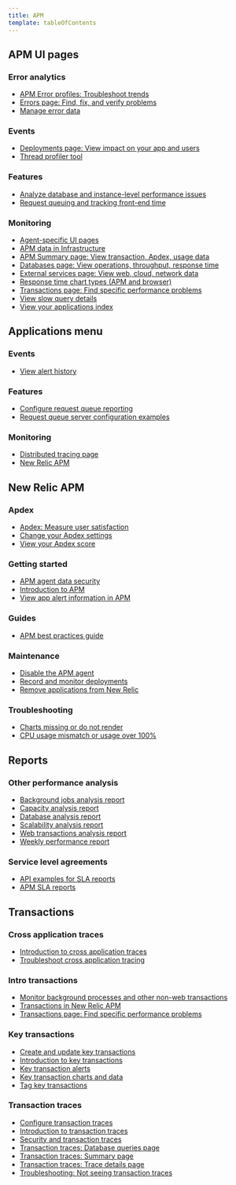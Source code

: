 ```yaml
---
title: APM
template: tableOfContents
---
```


## APM UI pages

### Error analytics

* [APM Error profiles: Troubleshoot trends](/docs/apm/apm-ui-pages/error-analytics/apm-error-profiles-troubleshoot-trends)
* [Errors page: Find, fix, and verify problems](/docs/apm/apm-ui-pages/error-analytics/errors-page-find-fix-verify-problems)
* [Manage error data](/docs/apm/apm-ui-pages/error-analytics/manage-error-data)

### Events

* [Deployments page: View impact on your app and users](/docs/apm/apm-ui-pages/events/deployments-page-view-impact-your-app-users)
* [Thread profiler tool](/docs/apm/apm-ui-pages/events/thread-profiler-tool)

### Features

* [Analyze database and instance-level performance issues](/docs/apm/apm-ui-pages/features/analyze-database-instance-level-performance-issues)
* [Request queuing and tracking front-end time](/docs/apm/apm-ui-pages/features/request-queuing-tracking-front-end-time)

### Monitoring

* [Agent-specific UI pages](/docs/apm/apm-ui-pages/monitoring/agent-specific-ui-pages)
* [APM data in Infrastructure](/docs/apm/apm-ui-pages/monitoring/apm-data-infrastructure)
* [APM Summary page: View transaction, Apdex, usage data](/docs/apm/apm-ui-pages/monitoring/apm-summary-page-view-transaction-apdex-usage-data)
* [Databases page: View operations, throughput, response time](/docs/apm/apm-ui-pages/monitoring/databases-page-view-operations-throughput-response-time)
* [External services page: View web, cloud, network data](/docs/apm/apm-ui-pages/monitoring/external-services-page-view-web-cloud-network-data)
* [Response time chart types (APM and browser)](/docs/apm/apm-ui-pages/monitoring/response-time-chart-types-apm-browser)
* [Transactions page: Find specific performance problems](/docs/apm/apm-ui-pages/monitoring/transactions-page-find-specific-performance-problems)
* [View slow query details](/docs/apm/apm-ui-pages/monitoring/view-slow-query-details)
* [View your applications index](/docs/apm/apm-ui-pages/monitoring/view-your-applications-index)

## Applications menu

### Events

* [View alert history](/docs/apm/applications-menu/events/view-alert-history)

### Features

* [Configure request queue reporting](/docs/apm/applications-menu/features/configure-request-queue-reporting)
* [Request queue server configuration examples](/docs/apm/applications-menu/features/request-queue-server-configuration-examples)

### Monitoring

* [Distributed tracing page](/docs/apm/applications-menu/monitoring/distributed-tracing-page)
* [New Relic APM](/docs/apm)

## New Relic APM

### Apdex

* [Apdex: Measure user satisfaction](/docs/apm/new-relic-apm/apdex/apdex-measure-user-satisfaction)
* [Change your Apdex settings](/docs/apm/new-relic-apm/apdex/change-your-apdex-settings)
* [View your Apdex score](/docs/apm/new-relic-apm/apdex/view-your-apdex-score)

### Getting started

* [APM agent data security](/docs/apm/new-relic-apm/getting-started/apm-agent-data-security)
* [Introduction to APM](/docs/apm/new-relic-apm/getting-started/introduction-apm)
* [View app alert information in APM](/docs/apm/new-relic-apm/getting-started/view-app-alert-information-apm)

### Guides

* [APM best practices guide](/docs/apm/new-relic-apm/guides/apm-best-practices-guide)

### Maintenance

* [Disable the APM agent](/docs/apm/new-relic-apm/maintenance/disable-apm-agent)
* [Record and monitor deployments](/docs/apm/new-relic-apm/maintenance/record-monitor-deployments)
* [Remove applications from New Relic](/docs/apm/new-relic-apm/maintenance/remove-applications-new-relic)

### Troubleshooting

* [Charts missing or do not render](/docs/apm/new-relic-apm/troubleshooting/charts-missing-or-do-not-render)
* [CPU usage mismatch or usage over 100%](/docs/apm/new-relic-apm/troubleshooting/cpu-usage-mismatch-or-usage-over-100)

## Reports

### Other performance analysis

* [Background jobs analysis report](/docs/apm/reports/other-performance-analysis/background-jobs-analysis-report)
* [Capacity analysis report](/docs/apm/reports/other-performance-analysis/capacity-analysis-report)
* [Database analysis report](/docs/apm/reports/other-performance-analysis/database-analysis-report)
* [Scalability analysis report](/docs/apm/reports/other-performance-analysis/scalability-analysis-report)
* [Web transactions analysis report](/docs/apm/reports/other-performance-analysis/web-transactions-analysis-report)
* [Weekly performance report](/docs/apm/reports/other-performance-analysis/weekly-performance-report)

### Service level agreements

* [API examples for SLA reports](/docs/apm/reports/service-level-agreements/api-examples-sla-reports)
* [APM SLA reports](/docs/apm/reports/service-level-agreements/apm-sla-reports)

## Transactions

### Cross application traces

* [Introduction to cross application traces](/docs/apm/transactions/cross-application-traces/introduction-cross-application-traces)
* [Troubleshoot cross application tracing](/docs/apm/transactions/cross-application-traces/troubleshoot-cross-application-tracing)

### Intro transactions

* [Monitor background processes and other non-web transactions](/docs/apm/transactions/intro-transactions/monitor-background-processes-other-non-web-transactions)
* [Transactions in New Relic APM](/docs/apm/transactions/intro-transactions/transactions-new-relic-apm)
* [Transactions page: Find specific performance problems](/docs/apm/transactions/intro-transactions/transactions-page-find-specific-performance-problems)

### Key transactions

* [Create and update key transactions](/docs/apm/transactions/key-transactions/create-update-key-transactions)
* [Introduction to key transactions](/docs/apm/transactions/key-transactions/introduction-key-transactions)
* [Key transaction alerts](/docs/apm/transactions/key-transactions/key-transaction-alerts)
* [Key transaction charts and data](/docs/apm/transactions/key-transactions/key-transaction-charts-data)
* [Tag key transactions](/docs/apm/transactions/key-transactions/tag-key-transactions)

### Transaction traces

* [Configure transaction traces](/docs/apm/transactions/transaction-traces/configure-transaction-traces)
* [Introduction to transaction traces](/docs/apm/transactions/transaction-traces/introduction-transaction-traces)
* [Security and transaction traces](/docs/apm/transactions/transaction-traces/security-transaction-traces)
* [Transaction traces: Database queries page](/docs/apm/transactions/transaction-traces/transaction-traces-database-queries-page)
* [Transaction traces: Summary page](/docs/apm/transactions/transaction-traces/transaction-traces-summary-page)
* [Transaction traces: Trace details page](/docs/apm/transactions/transaction-traces/transaction-traces-trace-details-page)
* [Troubleshooting: Not seeing transaction traces](/docs/apm/transactions/transaction-traces/troubleshooting-not-seeing-transaction-traces)
